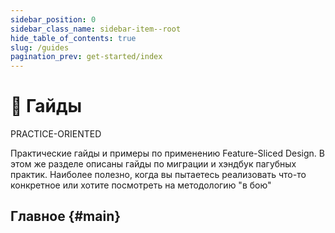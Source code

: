 ```yaml
---
sidebar_position: 0
sidebar_class_name: sidebar-item--root
hide_table_of_contents: true
slug: /guides
pagination_prev: get-started/index
---
```


# 🎯 Гайды

<span class="badge badge--primary margin-bottom--md">PRACTICE-ORIENTED</span>

<p class="summary">
Практические гайды и примеры по применению Feature-Sliced Design. В этом же разделе описаны гайды по миграции и хэндбук пагубных практик. Наиболее полезно, когда вы пытаетесь реализовать что-то конкретное или хотите посмотреть на методологию "в бою"
</p>

## Главное {#main}


<NavCard
    title="Примеры применения" 
    description="Практические примеры по применению методологии"
    to="/docs/guides/examples"
    Icon={ToolOutlined}
/>
<NavCard
    title="Миграция с V1" 
    description="Гайд по миграции и сравнение с FeatureSlices (v1)"
    to="/docs/guides/migration/from-v1"
    Icon={ImportOutlined}
/>
<NavCard
    title="Миграция с legacy" 
    description="Поэтапное внедрение практик в легаси-проекты"
    to="/docs/guides/migration/from-legacy"
    Icon={ImportOutlined}
/>
